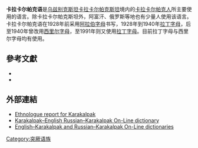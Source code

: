 {{NoteTA|G1=Country}}
{{Infobox Language
|name=卡拉卡尔帕克语
|nativename={{lang|kaa|Qaraqalpaq tili, Қарақалпақ тили}}
|familycolor=Altaic
|states=[[乌兹别克斯坦|乌兹别克斯坦]]、[[哈萨克斯坦|哈萨克斯坦]]、[[阿富汗|阿富汗]]、[[俄罗斯|俄罗斯]]
|region=[[卡拉卡尔帕克斯坦|卡拉卡尔帕克斯坦]]
|speakers=412,000 (1993)
|fam1=[[突厥语系|突厥语系]]
|fam2=[[钦察语|钦察语]]
|fam3=Kypchak-Nogay
|nation=[[乌兹别克斯坦|乌兹别克斯坦]]境内的[[卡拉卡尔帕克斯坦|卡拉卡尔帕克斯坦]]
|iso2=kaa|iso3=kaa|map=[[File:KarakalpakMap.PNG|center]]<br /><center><small>乌兹别克斯坦境内使用者分布图，红色地区为卡拉卡尔帕克斯坦</center></small>}}

'''卡拉卡尔帕克语'''是[[乌兹别克斯坦|乌兹别克斯坦]][[卡拉卡尔帕克斯坦|卡拉卡尔帕克斯坦]]境内的[[卡拉卡尔帕克人|卡拉卡尔帕克人]]所主要使用的语言。除卡拉卡尔帕克斯坦外，阿富汗、俄罗斯等地也有少量人使用该语言。卡拉卡尔帕克语在1928年前采用[[阿拉伯字母|阿拉伯字母]]书写，1928年到1940年[[拉丁字母|拉丁字母]]，后至1940年曾改用[[西里尔字母|西里尔字母]]，至1991年则又使用[[拉丁字母|拉丁字母]]。目前拉丁字母与西里尔字母均有使用。

==參考文獻==
{{refbegin}}
* {{cite book | author=Menges, Karl H. | title=Qaraqałpaq Grammar | location=New York | publisher=King's Crown Press | year=1947 |others=Translated from German by Leora P. Cunningham |oclc=3615928}}
* {{cite book | author=Johanson, Lars and Csató, Éva Ágnes, eds. | title=The Turkic Languages | location=London | publisher=Routledge | year=1998 | isbn=9780415082006 | oclc=40980286 | url=http://books.google.com/books?id=U1009DRu_vMC | access-date=2013-06-05 | archive-date=2014-07-04 | archive-url=https://web.archive.org/web/20140704205540/http://books.google.com/books?id=U1009DRu_vMC | dead-url=no }}
{{refend}}

==外部連結==
{{InterWiki|code=kaa}}
* [http://www.ethnologue.com/show_language.asp?code=kaa Ethnologue report for Karakalpak] {{Wayback|url=http://www.ethnologue.com/show_language.asp?code=kaa |date=20130121141043 }}
* [https://web.archive.org/web/20130903124405/http://e-sozlik.net/index.php Karakalpak–English Russian–Karakalpak On-Line dictionary]
* [https://web.archive.org/web/20130626060152/http://www.sozlik.net/index.php English–Karakalpak and Russian–Karakalpak On-Line dictionaries] {{ru icon}}

{{Turkic languages}}
{{lang-stub}}

[[Category:突厥语族|Category:突厥语族]]